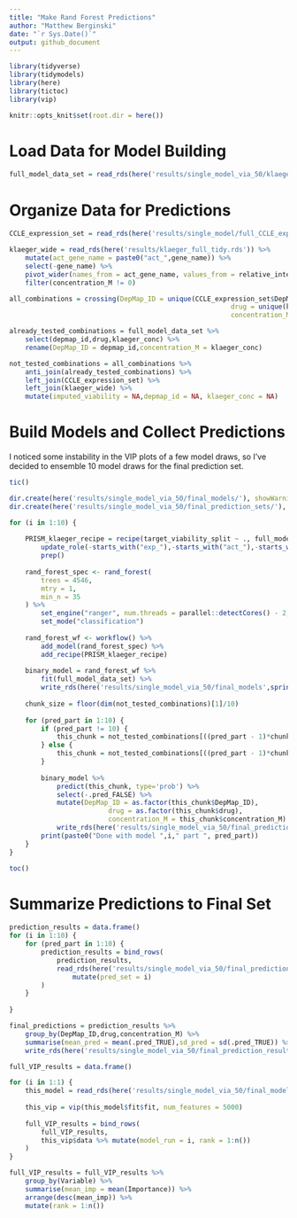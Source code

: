 ```yaml
---
title: "Make Rand Forest Predictions"
author: "Matthew Berginski"
date: "`r Sys.Date()`"
output: github_document
---
```


```r
library(tidyverse)
library(tidymodels)
library(here)
library(tictoc)
library(vip)

knitr::opts_knit$set(root.dir = here())
```

# Load Data for Model Building

```r
full_model_data_set = read_rds(here('results/single_model_via_50/klaeger_CCLE_binary_full.rds'))
```

# Organize Data for Predictions

```r
CCLE_expression_set = read_rds(here('results/single_model/full_CCLE_expression_set_for_ML.rds')) 

klaeger_wide = read_rds(here('results/klaeger_full_tidy.rds')) %>%
	mutate(act_gene_name = paste0("act_",gene_name)) %>%
	select(-gene_name) %>%
	pivot_wider(names_from = act_gene_name, values_from = relative_intensity) %>%
	filter(concentration_M != 0)

all_combinations = crossing(DepMap_ID = unique(CCLE_expression_set$DepMap_ID), 
														drug = unique(klaeger_wide$drug), 
														concentration_M = unique(klaeger_wide$concentration_M))

already_tested_combinations = full_model_data_set %>%
	select(depmap_id,drug,klaeger_conc) %>%
	rename(DepMap_ID = depmap_id,concentration_M = klaeger_conc)

not_tested_combinations = all_combinations %>% 
	anti_join(already_tested_combinations) %>%
	left_join(CCLE_expression_set) %>%
	left_join(klaeger_wide) %>%
	mutate(imputed_viability = NA,depmap_id = NA, klaeger_conc = NA)
```

# Build Models and Collect Predictions

I noticed some instability in the VIP plots of a few model draws, so I've decided to ensemble 10 model draws for the final prediction set.

```r
tic()

dir.create(here('results/single_model_via_50/final_models/'), showWarnings = F, recursive = T)
dir.create(here('results/single_model_via_50/final_prediction_sets/'), showWarnings = F, recursive = T)

for (i in 1:10) {
	
	PRISM_klaeger_recipe = recipe(target_viability_split ~ ., full_model_data_set) %>%
		update_role(-starts_with("exp_"),-starts_with("act_"),-starts_with("target_"), new_role = "id variable") %>%
		prep()
	
	rand_forest_spec <- rand_forest(
		trees = 4546,
		mtry = 1,
		min_n = 35
	) %>% 
		set_engine("ranger", num.threads = parallel::detectCores() - 2,importance = "impurity") %>%
		set_mode("classification")
	
	rand_forest_wf <- workflow() %>%
		add_model(rand_forest_spec) %>%
		add_recipe(PRISM_klaeger_recipe)
	
	binary_model = rand_forest_wf %>%
		fit(full_model_data_set) %>%
		write_rds(here('results/single_model_via_50/final_models',sprintf('model_%02d.rds',i)), compress = 'gz')
	
	chunk_size = floor(dim(not_tested_combinations)[1]/10)
	
	for (pred_part in 1:10) {
		if (pred_part != 10) {
			this_chunk = not_tested_combinations[((pred_part - 1)*chunk_size + 1):(pred_part*chunk_size),]
		} else {
			this_chunk = not_tested_combinations[((pred_part - 1)*chunk_size + 1):dim(not_tested_combinations)[1],]
		}
		
		binary_model %>%
			predict(this_chunk, type='prob') %>%
			select(-.pred_FALSE) %>%
			mutate(DepMap_ID = as.factor(this_chunk$DepMap_ID),
						 drug = as.factor(this_chunk$drug),
						 concentration_M = this_chunk$concentration_M) %>%
			write_rds(here('results/single_model_via_50/final_prediction_sets/',sprintf('set_%02d_part_%02d.rds',i,pred_part)), compress = 'gz')
		print(paste0("Done with model ",i," part ", pred_part))
	}
}

toc()
```

# Summarize Predictions to Final Set

```r
prediction_results = data.frame()
for (i in 1:10) {
	for (pred_part in 1:10) {
		prediction_results = bind_rows(
			prediction_results,
			read_rds(here('results/single_model_via_50/final_prediction_sets/',sprintf('set_%02d_part_%02d.rds',i,pred_part))) %>%
				mutate(pred_set = i)
		)
	}
		
}

final_predictions = prediction_results %>%
	group_by(DepMap_ID,drug,concentration_M) %>%
	summarise(mean_pred = mean(.pred_TRUE),sd_pred = sd(.pred_TRUE)) %>%
	write_rds(here('results/single_model_via_50/final_prediction_results.rds'), compress = 'gz')
```





```r
full_VIP_results = data.frame()

for (i in 1:1) {
	this_model = read_rds(here('results/single_model_via_50/final_models',sprintf('model_%02d.rds',i)))
	
	this_vip = vip(this_model$fit$fit, num_features = 5000)
	
	full_VIP_results = bind_rows(
		full_VIP_results,
		this_vip$data %>% mutate(model_run = i, rank = 1:n())
	)
}

full_VIP_results = full_VIP_results %>% 
	group_by(Variable) %>% 
	summarise(mean_imp = mean(Importance)) %>% 
	arrange(desc(mean_imp)) %>% 
	mutate(rank = 1:n())
```
